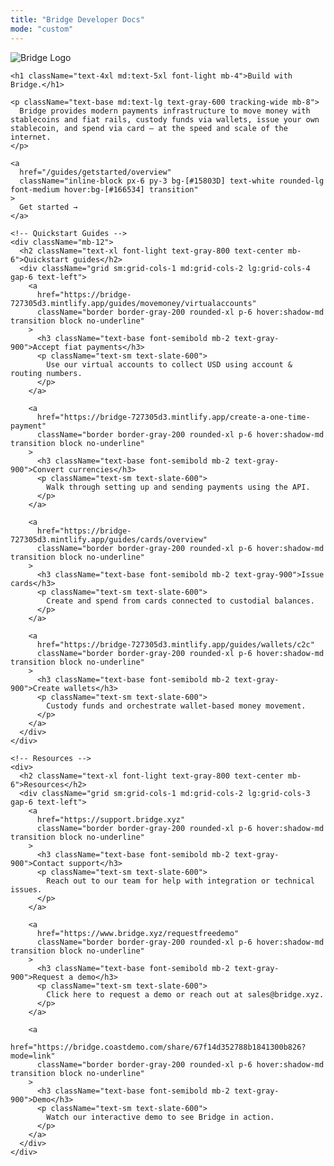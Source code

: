 ```yaml
---
title: "Bridge Developer Docs"
mode: "custom"
---
```


<div className="bg-gradient-to-b from-[#d4f2ef] via-[#f7fafc] to-white text-center text-gray-900">
  <div className="max-w-4xl mx-auto px-6 pt-6 pb-4">
    <img
      src="/logo/bridge_logo.png"
      alt="Bridge Logo"
      className="h-10 mb-6 select-none pointer-events-none mx-auto"
      draggable="false"
    />

    <h1 className="text-4xl md:text-5xl font-light mb-4">Build with Bridge.</h1>

    <p className="text-base md:text-lg text-gray-600 tracking-wide mb-8">
      Bridge provides modern payments infrastructure to move money with stablecoins and fiat rails, custody funds via wallets, issue your own stablecoin, and spend via card — at the speed and scale of the internet.
    </p>

    <a
      href="/guides/getstarted/overview"
      className="inline-block px-6 py-3 bg-[#15803D] text-white rounded-lg font-medium hover:bg-[#166534] transition"
    >
      Get started →
    </a>
  </div>
</div>

<div className="bg-white pt-12 pb-16">
  <div className="max-w-6xl mx-auto px-6">

    <!-- Quickstart Guides -->
    <div className="mb-12">
      <h2 className="text-xl font-light text-gray-800 text-center mb-6">Quickstart guides</h2>
      <div className="grid sm:grid-cols-1 md:grid-cols-2 lg:grid-cols-4 gap-6 text-left">
        <a
          href="https://bridge-727305d3.mintlify.app/guides/movemoney/virtualaccounts"
          className="border border-gray-200 rounded-xl p-6 hover:shadow-md transition block no-underline"
        >
          <h3 className="text-base font-semibold mb-2 text-gray-900">Accept fiat payments</h3>
          <p className="text-sm text-slate-600">
            Use our virtual accounts to collect USD using account & routing numbers.
          </p>
        </a>

        <a
          href="https://bridge-727305d3.mintlify.app/create-a-one-time-payment"
          className="border border-gray-200 rounded-xl p-6 hover:shadow-md transition block no-underline"
        >
          <h3 className="text-base font-semibold mb-2 text-gray-900">Convert currencies</h3>
          <p className="text-sm text-slate-600">
            Walk through setting up and sending payments using the API.
          </p>
        </a>

        <a
          href="https://bridge-727305d3.mintlify.app/guides/cards/overview"
          className="border border-gray-200 rounded-xl p-6 hover:shadow-md transition block no-underline"
        >
          <h3 className="text-base font-semibold mb-2 text-gray-900">Issue cards</h3>
          <p className="text-sm text-slate-600">
            Create and spend from cards connected to custodial balances.
          </p>
        </a>

        <a
          href="https://bridge-727305d3.mintlify.app/guides/wallets/c2c"
          className="border border-gray-200 rounded-xl p-6 hover:shadow-md transition block no-underline"
        >
          <h3 className="text-base font-semibold mb-2 text-gray-900">Create wallets</h3>
          <p className="text-sm text-slate-600">
            Custody funds and orchestrate wallet-based money movement.
          </p>
        </a>
      </div>
    </div>

    <!-- Resources -->
    <div>
      <h2 className="text-xl font-light text-gray-800 text-center mb-6">Resources</h2>
      <div className="grid sm:grid-cols-1 md:grid-cols-2 lg:grid-cols-3 gap-6 text-left">
        <a
          href="https://support.bridge.xyz"
          className="border border-gray-200 rounded-xl p-6 hover:shadow-md transition block no-underline"
        >
          <h3 className="text-base font-semibold mb-2 text-gray-900">Contact support</h3>
          <p className="text-sm text-slate-600">
            Reach out to our team for help with integration or technical issues.
          </p>
        </a>

        <a
          href="https://www.bridge.xyz/requestfreedemo"
          className="border border-gray-200 rounded-xl p-6 hover:shadow-md transition block no-underline"
        >
          <h3 className="text-base font-semibold mb-2 text-gray-900">Request a demo</h3>
          <p className="text-sm text-slate-600">
            Click here to request a demo or reach out at sales@bridge.xyz.
          </p>
        </a>

        <a
          href="https://bridge.coastdemo.com/share/67f14d352788b1841300b826?mode=link"
          className="border border-gray-200 rounded-xl p-6 hover:shadow-md transition block no-underline"
        >
          <h3 className="text-base font-semibold mb-2 text-gray-900">Demo</h3>
          <p className="text-sm text-slate-600">
            Watch our interactive demo to see Bridge in action.
          </p>
        </a>
      </div>
    </div>

  </div>
</div>